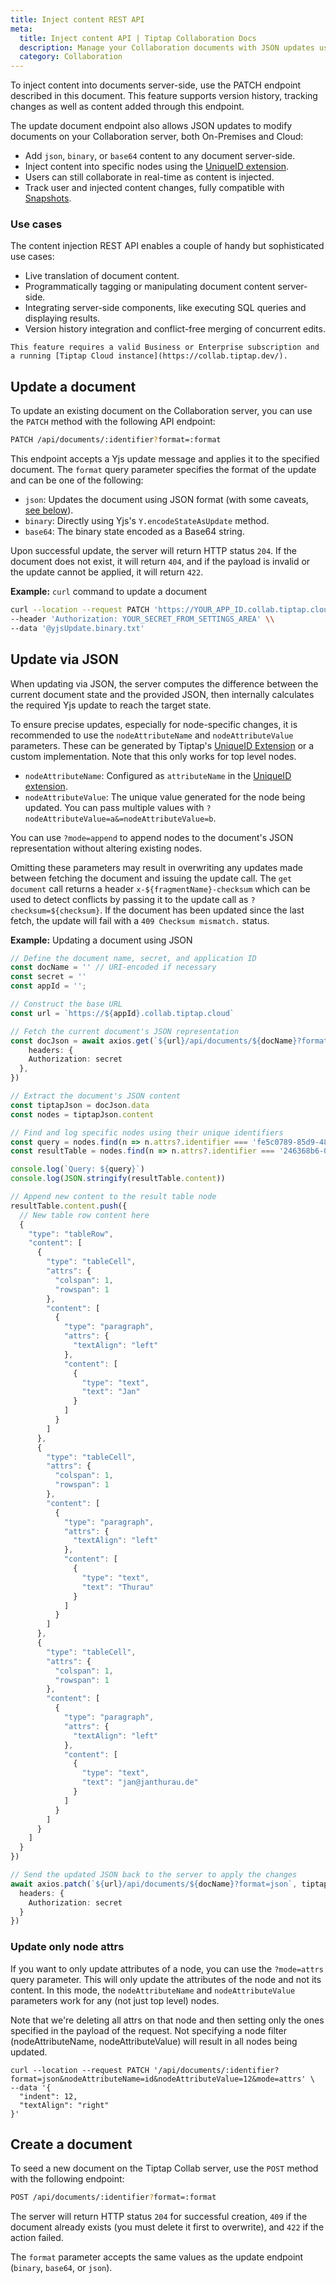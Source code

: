 ```yaml
---
title: Inject content REST API
meta:
  title: Inject content API | Tiptap Collaboration Docs
  description: Manage your Collaboration documents with JSON updates using the Inject Content API. Learn more in our docs!
  category: Collaboration
---
```



To inject content into documents server-side, use the PATCH endpoint described in this document. This feature supports version history, tracking changes as well as content added through this endpoint.

The update document endpoint also allows JSON updates to modify documents on your Collaboration server, both On-Premises and Cloud:

- Add `json`, `binary`, or `base64` content to any document server-side.
- Inject content into specific nodes using the [UniqueID extension](/3.x/editor/extensions/functionality/uniqueid).
- Users can still collaborate in real-time as content is injected.
- Track user and injected content changes, fully compatible with [Snapshots](/3.x/collaboration/documents/snapshot).

### Use cases

The content injection REST API enables a couple of handy but sophisticated use cases:

- Live translation of document content.
- Programmatically tagging or manipulating document content server-side.
- Integrating server-side components, like executing SQL queries and displaying results.
- Version history integration and conflict-free merging of concurrent edits.

<Callout title="Subscription required" variant="warning">

    This feature requires a valid Business or Enterprise subscription and a running [Tiptap Cloud instance](https://collab.tiptap.dev/).

</Callout>

## Update a document

To update an existing document on the Collaboration server, you can use the `PATCH` method with the following API endpoint:

```bash
PATCH /api/documents/:identifier?format=:format
```

This endpoint accepts a Yjs update message and applies it to the specified document. The `format` query parameter specifies the format of the update and can be one of the following:

- `json`: Updates the document using JSON format (with some caveats, [see below](#update-via-json)).
- `binary`: Directly using Yjs's `Y.encodeStateAsUpdate` method.
- `base64`: The binary state encoded as a Base64 string.

Upon successful update, the server will return HTTP status `204`. If the document does not exist, it will return `404`, and if the payload is invalid or the update cannot be applied, it will return `422`.

**Example:** `curl` command to update a document

```bash
curl --location --request PATCH 'https://YOUR_APP_ID.collab.tiptap.cloud/api/documents/DOCUMENT_NAME' \\
--header 'Authorization: YOUR_SECRET_FROM_SETTINGS_AREA' \\
--data '@yjsUpdate.binary.txt'
```

## Update via JSON

When updating via JSON, the server computes the difference between the current document state and the provided JSON, then internally calculates the required Yjs update to reach the target state.

To ensure precise updates, especially for node-specific changes, it is recommended to use the `nodeAttributeName` and `nodeAttributeValue` parameters. These can be generated by Tiptap's [UniqueID Extension](/3.x/editor/extensions/functionality/uniqueid) or a custom implementation.
Note that this only works for top level nodes.

- `nodeAttributeName`: Configured as `attributeName` in the [UniqueID extension](/3.x/editor/extensions/functionality/uniqueid).
- `nodeAttributeValue`: The unique value generated for the node being updated. You can pass multiple values with `?nodeAttributeValue=a&=nodeAttributeValue=b`.

You can use `?mode=append` to append nodes to the document's JSON representation without altering existing nodes.

Omitting these parameters may result in overwriting any updates made between fetching the document and issuing the update call. The `get document` call returns a header `x-${fragmentName}-checksum` which can be used to detect conflicts by passing
it to the update call as `?checksum=${checksum}`. If the document has been updated since the last fetch, the update will fail with a `409 Checksum mismatch.` status.

**Example:** Updating a document using JSON

```typescript
// Define the document name, secret, and application ID
const docName = '' // URI-encoded if necessary
const secret = ''
const appId = '';

// Construct the base URL
const url = `https://${appId}.collab.tiptap.cloud`

// Fetch the current document's JSON representation
const docJson = await axios.get(`${url}/api/documents/${docName}?format=json`, {
    headers: {
    Authorization: secret
  },
})

// Extract the document's JSON content
const tiptapJson = docJson.data
const nodes = tiptapJson.content

// Find and log specific nodes using their unique identifiers
const query = nodes.find(n => n.attrs?.identifier === 'fe5c0789-85d9-4877-a2c3-bccf5d874866').content[0].text
const resultTable = nodes.find(n => n.attrs?.identifier === '246368b6-0746-4ca1-a16f-8d964aff4041')

console.log(`Query: ${query}`)
console.log(JSON.stringify(resultTable.content))

// Append new content to the result table node
resultTable.content.push({
  // New table row content here
  {
    "type": "tableRow",
    "content": [
      {
        "type": "tableCell",
        "attrs": {
          "colspan": 1,
          "rowspan": 1
        },
        "content": [
          {
            "type": "paragraph",
            "attrs": {
              "textAlign": "left"
            },
            "content": [
              {
                "type": "text",
                "text": "Jan"
              }
            ]
          }
        ]
      },
      {
        "type": "tableCell",
        "attrs": {
          "colspan": 1,
          "rowspan": 1
        },
        "content": [
          {
            "type": "paragraph",
            "attrs": {
              "textAlign": "left"
            },
            "content": [
              {
                "type": "text",
                "text": "Thurau"
              }
            ]
          }
        ]
      },
      {
        "type": "tableCell",
        "attrs": {
          "colspan": 1,
          "rowspan": 1
        },
        "content": [
          {
            "type": "paragraph",
            "attrs": {
              "textAlign": "left"
            },
            "content": [
              {
                "type": "text",
                "text": "jan@janthurau.de"
              }
            ]
          }
        ]
      }
    ]
  }
})

// Send the updated JSON back to the server to apply the changes
await axios.patch(`${url}/api/documents/${docName}?format=json`, tiptapJson, {
  headers: {
    Authorization: secret
  }
})
```

### Update only node attrs

If you want to only update attributes of a node, you can use the `?mode=attrs` query parameter. This will only update the attributes of the node and not its content.
In this mode, the `nodeAttributeName` and `nodeAttributeValue` parameters work for any (not just top level) nodes.

Note that we're deleting all attrs on that node and then setting only the ones specified in the payload of the request. Not specifying a node filter (nodeAttributeName, nodeAttributeValue) will result in all nodes being updated.

```
curl --location --request PATCH '/api/documents/:identifier?format=json&nodeAttributeName=id&nodeAttributeValue=12&mode=attrs' \
--data '{
  "indent": 12,
  "textAlign": "right"
}'
```

## Create a document

To seed a new document on the Tiptap Collab server, use the `POST` method with the following endpoint:

```bash
POST /api/documents/:identifier?format=:format
```

The server will return HTTP status `204` for successful creation, `409` if the document already exists (you must delete it first to overwrite), and `422` if the action failed.

The `format` parameter accepts the same values as the update endpoint (`binary`, `base64`, or `json`).
